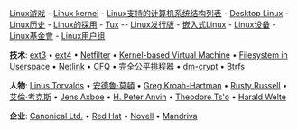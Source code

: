 [[Linux游戏|Linux游戏]] - [[Linux_kernel|Linux kernel]] - [[Linux支持的计算机系统结构列表|Linux支持的计算机系统结构列表]] - [[Desktop_Linux|Desktop Linux]] - [[Linux历史|Linux历史]] - [[Linux的採用|Linux的採用]] - [[Tux|Tux]] -- [[Linux发行版|Linux发行版]] - [[嵌入式Linux|嵌入式Linux]] - [[Linux设备|Linux设备]] - [[Linux基金會|Linux基金會]] - [[Linux用户组|Linux用户组]]

'''技术''': [[ext3|ext3]] • [[ext4|ext4]] • [[Netfilter|Netfilter]] • [[Kernel-based_Virtual_Machine|Kernel-based Virtual Machine]] • [[FUSE|Filesystem in Userspace]] • [[Netlink|Netlink]] • [[CFQ|CFQ]] • [[完全公平排程器|完全公平排程器]] • [[dm-crypt|dm-crypt]] • [[Btrfs|Btrfs]]

'''人物''': [[Linus_Torvalds|Linus Torvalds]] • [[安德魯·莫頓|安德魯·莫頓]] • [[Greg_Kroah-Hartman|Greg Kroah-Hartman]] • [[Rusty_Russell|Rusty Russell]] • [[艾倫·考克斯|艾倫·考克斯]] • [[Jens_Axboe|Jens Axboe]] • [[H._Peter_Anvin|H. Peter Anvin]] • [[Theodore_Ts'o|Theodore Ts'o]] • [[Harald_Welte|Harald Welte]]

'''企业''': [[Canonical_Ltd.|Canonical Ltd.]] • [[Red_Hat|Red Hat]] • [[Novell|Novell]] • [[Mandriva|Mandriva]]